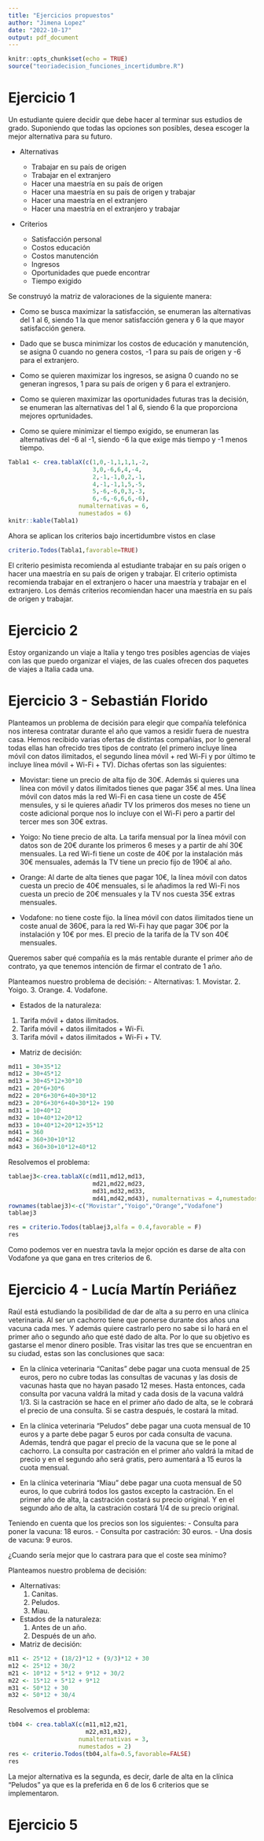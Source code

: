 ```yaml
---
title: "Ejercicios propuestos"
author: "Jimena Lopez"
date: "2022-10-17"
output: pdf_document
---
```


```r
knitr::opts_chunk$set(echo = TRUE)
source("teoriadecision_funciones_incertidumbre.R")
```

# Ejercicio 1

Un estudiante quiere decidir que debe hacer al terminar sus estudios de grado. Suponiendo que todas las opciones son posibles, desea escoger la mejor alternativa para su futuro.

-   Alternativas

    -   Trabajar en su país de origen
    -   Trabajar en el extranjero
    -   Hacer una maestría en su país de origen
    -   Hacer una maestría en su país de origen y trabajar
    -   Hacer una maestría en el extranjero
    -   Hacer una maestría en el extranjero y trabajar

-   Criterios

    -   Satisfacción personal
    -   Costos educación
    -   Costos manutención
    -   Ingresos
    -   Oportunidades que puede encontrar
    -   Tiempo exigido

Se construyó la matriz de valoraciones de la siguiente manera:

-   Como se busca maximizar la satisfacción, se enumeran las alternativas del 1 al 6, siendo 1 la que menor satisfacción genera y 6 la que mayor satisfacción genera.

-   Dado que se busca minimizar los costos de educación y manutención, se asigna 0 cuando no genera costos, -1 para su país de origen y -6 para el extranjero.

-   Como se quieren maximizar los ingresos, se asigna 0 cuando no se generan ingresos, 1 para su país de origen y 6 para el extranjero.

-   Como se quieren maximizar las oportunidades futuras tras la decisión, se enumeran las alternativas del 1 al 6, siendo 6 la que proporciona mejores oprtunidades.

-   Como se quiere minimizar el tiempo exigido, se enumeran las alternativas del -6 al -1, siendo -6 la que exige más tiempo y -1 menos tiempo.

```r
Tabla1 <- crea.tablaX(c(1,0,-1,1,1,1,-2,
                        3,0,-6,6,4,-4,
                        2,-1,-1,0,2,-1,
                        4,-1,-1,1,5,-5,
                        5,-6,-6,0,3,-3,
                        6,-6,-6,6,6,-6),
                    numalternativas = 6,
                    numestados = 6)
knitr::kable(Tabla1)
```

Ahora se aplican los criterios bajo incertidumbre vistos en clase

```r
criterio.Todos(Tabla1,favorable=TRUE)
```

El criterio pesimista recomienda al estudiante trabajar en su país origen o hacer una maestría en su país de origen y trabajar. El criterio optimista recomienda trabajar en el extranjero o hacer una maestría y trabajar en el extranjero. Los demás criterios recomiendan hacer una maestría en su país de origen y trabajar.

# Ejercicio 2

Estoy organizando un viaje a Italia y tengo tres posibles agencias de viajes con las que puedo organizar el viajes, de las cuales ofrecen dos paquetes de viajes a Italia cada una.

# Ejercicio 3 - Sebastián Florido

Planteamos un problema de decisión para elegir que compañía telefónica nos interesa contratar durante el año que vamos a residir fuera de nuestra casa.
Hemos recibido varias ofertas de distintas compañías, por lo general todas ellas han ofrecido tres tipos de contrato (el primero incluye línea móvil con datos ilimitados, el segundo línea móvil + red Wi-Fi y por último te incluye línea móvil + Wi-Fi + TV). Dichas ofertas son las siguientes:

- Movistar: tiene un precio de alta fijo de 30€. Además si quieres una línea con móvil y datos ilimitados tienes que pagar 35€ al mes. Una línea móvil con datos más la red Wi-Fi en casa tiene un coste de 45€ mensules, y si le quieres añadir  TV los primeros dos meses no tiene un coste adicional porque nos lo incluye con el Wi-Fi pero a partir del tercer mes son 30€ extras.

- Yoigo: No tiene precio de alta. La tarifa mensual por la línea móvil con datos son de 20€ durante los primeros 6 meses y a partir de ahí 30€ mensuales. La red Wi-fi tiene un coste de 40€ por la instalación más 30€ mensuales, además la TV tiene un precio fijo de 190€ al año.

- Orange: Al darte de alta tienes que pagar 10€, la línea móvil con datos cuesta un precio de 40€ mensuales, si le añadimos la red Wi-Fi nos cuesta un precio de 20€ mensuales y la TV nos cuesta 35€ extras mensuales.

- Vodafone: no tiene coste fijo. la línea móvil con datos ilimitados tiene un coste anual de 360€, para la red Wi-Fi hay que pagar 30€ por la instalación y 10€ por mes. El precio de la tarifa de la TV son 40€ mensuales. 

Queremos saber qué compañía es la más rentable durante el primer año de contrato, ya que tenemos intención de firmar el contrato de 1 año.

Planteamos nuestro problema de decisión:
 - Alternativas:
  1. Movistar.
  2. Yoigo.
  3. Orange.
  4. Vodafone.
  
 - Estados de la naturaleza:
  1. Tarifa móvil + datos ilimitados.
  2. Tarifa móvil + datos ilimitados + Wi-Fi.
  3. Tarifa móvil + datos ilimitados + Wi-Fi + TV.
  
 - Matriz de decisión:
```r
md11 = 30+35*12
md12 = 30+45*12
md13 = 30+45*12+30*10
md21 = 20*6+30*6
md22 = 20*6+30*6+40+30*12
md23 = 20*6+30*6+40+30*12+ 190
md31 = 10+40*12
md32 = 10+40*12+20*12
md33 = 10+40*12+20*12+35*12
md41 = 360
md42 = 360+30+10*12
md43 = 360+30+10*12+40*12
```
 
Resolvemos el problema:
```r
tablaej3<-crea.tablaX(c(md11,md12,md13,
                        md21,md22,md23,
                        md31,md32,md33,
                        md41,md42,md43), numalternativas = 4,numestados = 3)
rownames(tablaej3)<-c("Movistar","Yoigo","Orange","Vodafone")
tablaej3
```
```r
res = criterio.Todos(tablaej3,alfa = 0.4,favorable = F)
res
```
Como podemos ver en nuestra tavla la mejor opción es darse de alta con Vodafone ya que gana en tres criterios de 6.

# Ejercicio 4 - Lucía Martín Periáñez

Raúl está estudiando la posibilidad de dar de alta a su perro en una clínica 
veterinaria. Al ser un cachorro tiene que ponerse durante dos años
una vacuna cada mes. Y además quiere castrarlo pero no sabe si lo hará en el 
primer año o segundo año que esté dado de alta. Por lo que su objetivo es gastarse
el menor dinero posible.
Tras visitar las tres que se encuentran en su ciudad, estas son las conclusiones
que saca:
  
- En la clínica veterinaria "Canitas" debe pagar una cuota mensual de 25 euros,
  pero no cubre todas las consultas de vacunas y las dosis de vacunas hasta que 
  no hayan pasado 12 meses.
  Hasta entonces, cada consulta por vacuna valdrá la mitad y cada dosis de la 
  vacuna valdrá 1/3. 
  Si la castración se hace en el primer año dado de alta, se le cobrará
  el precio de una consulta. Si se castra después, le costará la mitad.
  
- En la clínica veterinaria "Peludos" debe pagar una cuota mensual de 10 euros y 
  a parte debe pagar 5 euros por cada consulta de vacuna. Además, tendrá que pagar
  el precio de la vacuna que se le pone al cachorro. La consulta por castración
  en el primer año valdrá la mitad de precio y en el segundo año será gratis,
  pero aumentará a 15 euros la cuota mensual.
  
- En la clínica veterinaria "Miau" debe pagar una cuota mensual de 50 euros, lo
  que cubrirá todos los gastos excepto la castración. En el primer año de alta,
  la castración costará su precio original. Y en el segundo año de alta, la 
  castración costará 1/4 de su precio original.
  
Teniendo en cuenta que los precios son los siguientes:
- Consulta para poner la vacuna: 18 euros.
- Consulta por castración: 30 euros.
- Una dosis de vacuna: 9 euros.

¿Cuando sería mejor que lo castrara para que el coste sea mínimo?

Planteamos nuestro problema de decisión:
  
- Alternativas:
  1. Canitas.
  2. Peludos.
  3. Miau.
  
- Estados de la naturaleza:
  1. Antes de un año.
  2. Después de un año.

- Matriz de decisión:
```r
m11 <- 25*12 + (18/2)*12 + (9/3)*12 + 30
m12 <- 25*12 + 30/2
m21 <- 10*12 + 5*12 + 9*12 + 30/2
m22 <- 15*12 + 5*12 + 9*12
m31 <- 50*12 + 30
m32 <- 50*12 + 30/4 
```

Resolvemos el problema:
```r
tb04 <- crea.tablaX(c(m11,m12,m21,
                      m22,m31,m32),
                    numalternativas = 3,
                    numestados = 2)
res <- criterio.Todos(tb04,alfa=0.5,favorable=FALSE)
res
```
La mejor alternativa es la segunda, es decir, darle de alta en la clínica "Peludos"
ya que es la preferida en 6 de los 6 criterios que se implementaron.

# Ejercicio 5
